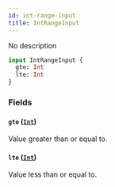 ```yaml
---
id: int-range-input
title: IntRangeInput
---
```



No description

```graphql
input IntRangeInput {
  gte: Int
  lte: Int
}
```


### Fields

#### `gte` ([`Int`](../../../developer/api-reference/scalars/int))

Value greater than or equal to.


#### `lte` ([`Int`](../../../developer/api-reference/scalars/int))

Value less than or equal to.




